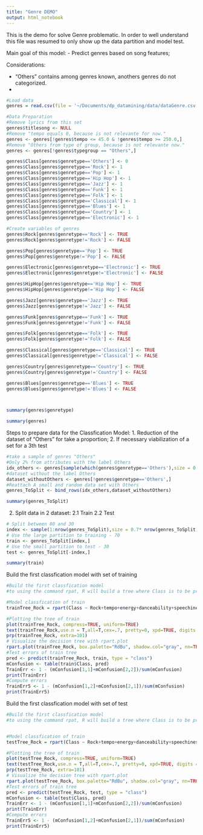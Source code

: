 ```yaml
---
title: "Genre DEMO"
output: html_notebook
---
```


This is the demo for solve Genre problematic. In order to well understand this file was resumed to only show up the data partition and model test.

Main goal of this model:
- Predict genres based on song features;


Considerations:

- "Others" contains among genres known, anothers genres do not categorized.
- 


```r
#Load data
genres = read.csv(file = '~/Documents/dp_datamining/data/dataGenre.csv', header = TRUE, na.strings = "?")

#Data Preparation 
#Remove lyrics from this set
genres$titlesong <- NULL
#Remove "tempo equals 0, because is not relevante for now."
genres <- genres[!genres$tempo <= 45.0 & !genres$tempo >= 250.0,]
#Remove "Others from type of group, because is not relevante now."
genres <- genres[!genres$typegroup == "Others",]

genres$Class[genres$genretype=='Others'] <- 0
genres$Class[genres$genretype=='Rock'] <- 1
genres$Class[genres$genretype=='Pop'] <- 1
genres$Class[genres$genretype=='Hip Hop'] <- 1
genres$Class[genres$genretype=='Jazz'] <- 1
genres$Class[genres$genretype=='Funk'] <- 1
genres$Class[genres$genretype=='Folk'] <- 1
genres$Class[genres$genretype=='Classical'] <- 1
genres$Class[genres$genretype=='Blues'] <- 1
genres$Class[genres$genretype=='Country'] <- 1
genres$Class[genres$genretype=='Electronic'] <- 1

#Create variables of genres
genres$Rock[genres$genretype=='Rock'] <- TRUE
genres$Rock[genres$genretype!='Rock'] <- FALSE

genres$Pop[genres$genretype=='Pop'] <- TRUE
genres$Pop[genres$genretype!='Pop'] <- FALSE

genres$Electronic[genres$genretype=='Electronic'] <- TRUE
genres$Electronic[genres$genretype!='Electronic'] <- FALSE

genres$HipHop[genres$genretype=='Hip Hop'] <- TRUE
genres$HipHop[genres$genretype!='Hip Hop'] <- FALSE

genres$Jazz[genres$genretype=='Jazz'] <- TRUE
genres$Jazz[genres$genretype!='Jazz'] <- FALSE

genres$Funk[genres$genretype=='Funk'] <- TRUE
genres$Funk[genres$genretype!='Funk'] <- FALSE

genres$Folk[genres$genretype=='Folk'] <- TRUE
genres$Folk[genres$genretype!='Folk'] <- FALSE

genres$Classical[genres$genretype=='Classical'] <- TRUE
genres$Classical[genres$genretype!='Classical'] <- FALSE

genres$Country[genres$genretype=='Country'] <- TRUE
genres$Country[genres$genretype!='Country'] <- FALSE

genres$Blues[genres$genretype=='Blues'] <- TRUE
genres$Blues[genres$genretype!='Blues'] <- FALSE



summary(genres$genretype)

summary(genres)
```

Steps to prepare data for the Classfication Model:
1. Reduction of the dataset of "Others" for take a proportion;
2. If necessary viabilization of a set for a 3th test


```r
#take a sample of genres "Others"
#Only 2% from attributes with the label Others
idx_others <- genres[sample(which(genres$genretype=='Others'),size = 0.02* nrow(genres[which(genres$genretype=='Others'),]) ), ]
#dataset without the label Others
dataset_withoutOthers <- genres[!genres$genretype=='Others',]
#Reattach A small and random data set with Others
genres_ToSplit <- bind_rows(idx_others,dataset_withoutOthers)

summary(genres_ToSplit)
```



2. Split data in 2 dataset:
2.1 Train
2.2 Test

```r
# Split between 80 and 30
index <- sample(1:nrow(genres_ToSplit),size = 0.7* nrow(genres_ToSplit))
# Use the large partition to training - 70
train <- genres_ToSplit[index,]
# Use the small partition to test - 30
test <- genres_ToSplit[-index,]

```


```r
summary(train)
```

Build the first classfication model with set of training
```r
#Build the first classfication model
#to using the command rpat, R will build a tree where Class is to be predicted from the variable presents at the formula

#Model classfication of train
trainTree_Rock = rpart(Class ~ Rock+tempo+energy+danceability+speechiness+accoustiness+loudness+valence+instrumentalness, data = train, method = "class")

#Plotting the tree of train
plot(trainTree_Rock, compress=TRUE, uniform=TRUE)
text(trainTree_Rock,use.n = T,all=T,cex=.7, pretty=0, xpd=TRUE, digits = 6)
prp(trainTree_Rock, extra=101)
# Visualize the decision tree with rpart.plot
rpart.plot(trainTree_Rock, box.palette="RdBu", shadow.col="gray", nn=TRUE)
#Test errors of train tree
pred <- predict(trainTree_Rock, train, type = "class")
mConfusion <- table(train$Class, pred)
TrainErr <- 1 - (mConfusion[1,1]+mConfusion[2,2])/sum(mConfusion)
print(TrainErr)
#Compute errors
TrainErr5 <- 1 - (mConfusion[1,2]+mConfusion[2,1])/sum(mConfusion)
print(TrainErr5)


```

Build the first classfication model with set of test
```r
#Build the first classfication model
#to using the command rpat, R will build a tree where Class is to be predicted from the variable presents at the formula


#Model classfication of train
testTree_Rock = rpart(Class ~ Rock+tempo+energy+danceability+speechiness+accoustiness+loudness+valence+instrumentalness, data = test, method = "class")

#Plotting the tree of train
plot(testTree_Rock, compress=TRUE, uniform=TRUE)
text(testTree_Rock,use.n = T,all=T,cex=.7, pretty=0, xpd=TRUE, digits = 6)
prp(testTree_Rock, extra=101)
# Visualize the decision tree with rpart.plot
rpart.plot(testTree_Rock, box.palette="RdBu", shadow.col="gray", nn=TRUE)
#Test errors of train tree
pred <- predict(testTree_Rock, test, type = "class")
mConfusion <- table(test$Class, pred)
TrainErr <- 1 - (mConfusion[1,1]+mConfusion[2,2])/sum(mConfusion)
print(TrainErr)
#Compute errors
TrainErr5 <- 1 - (mConfusion[1,2]+mConfusion[2,1])/sum(mConfusion)
print(TrainErr5)

```


